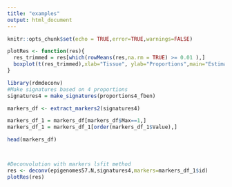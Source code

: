 ```yaml
---
title: "examples"
output: html_document
---
```


```r
knitr::opts_chunk$set(echo = TRUE,error=TRUE,warnings=FALSE)

plotRes <- function(res){
  res_trimmed = res[which(rowMeans(res,na.rm = TRUE) >= 0.01 ),]
  boxplot(t(res_trimmed),xlab="Tissue", ylab="Proportions",main="Estimated proportions",las=2,cex.axis=0.50)
}
```

```r
library(rdmdeconv)
#Make signatures based on 4 proportions
signatures4 = make_signatures(proportions4_fben)

markers_df <- extract_markers2(signatures4)

markers_df_1 = markers_df[markers_df$Max==1,]
markers_df_1 = markers_df_1[order(markers_df_1$Value),]

head(markers_df)



#Deconvolution with markers lsfit method
res <- deconv(epigenomes57.N,signatures4,markers=markers_df_1$id)
plotRes(res)


```
